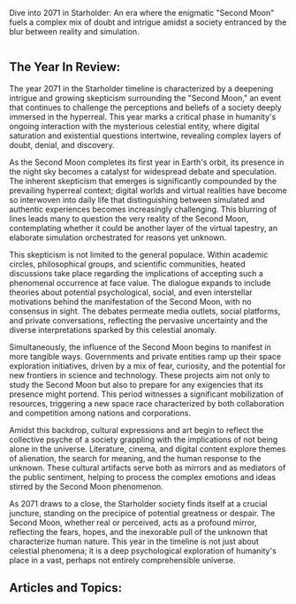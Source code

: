 Dive into 2071 in Starholder: An era where the enigmatic "Second Moon" fuels a complex mix of doubt and intrigue amidst a society entranced by the blur between reality and simulation.

<img src="https://www.blockstar.com/wp-content/uploads/2024/06/2071-marinatedhyperreal-e1718988593899.png" alt="" />

## The Year In Review:
The year 2071 in the Starholder timeline is characterized by a deepening intrigue and growing skepticism surrounding the "Second Moon," an event that continues to challenge the perceptions and beliefs of a society deeply immersed in the hyperreal. This year marks a critical phase in humanity's ongoing interaction with the mysterious celestial entity, where digital saturation and existential questions intertwine, revealing complex layers of doubt, denial, and discovery.

As the Second Moon completes its first year in Earth's orbit, its presence in the night sky becomes a catalyst for widespread debate and speculation. The inherent skepticism that emerges is significantly compounded by the prevailing hyperreal context; digital worlds and virtual realities have become so interwoven into daily life that distinguishing between simulated and authentic experiences becomes increasingly challenging. This blurring of lines leads many to question the very reality of the Second Moon, contemplating whether it could be another layer of the virtual tapestry, an elaborate simulation orchestrated for reasons yet unknown.

This skepticism is not limited to the general populace. Within academic circles, philosophical groups, and scientific communities, heated discussions take place regarding the implications of accepting such a phenomenal occurrence at face value. The dialogue expands to include theories about potential psychological, social, and even interstellar motivations behind the manifestation of the Second Moon, with no consensus in sight. The debates permeate media outlets, social platforms, and private conversations, reflecting the pervasive uncertainty and the diverse interpretations sparked by this celestial anomaly.

Simultaneously, the influence of the Second Moon begins to manifest in more tangible ways. Governments and private entities ramp up their space exploration initiatives, driven by a mix of fear, curiosity, and the potential for new frontiers in science and technology. These projects aim not only to study the Second Moon but also to prepare for any exigencies that its presence might portend. This period witnesses a significant mobilization of resources, triggering a new space race characterized by both collaboration and competition among nations and corporations.

Amidst this backdrop, cultural expressions and art begin to reflect the collective psyche of a society grappling with the implications of not being alone in the universe. Literature, cinema, and digital content explore themes of alienation, the search for meaning, and the human response to the unknown. These cultural artifacts serve both as mirrors and as mediators of the public sentiment, helping to process the complex emotions and ideas stirred by the Second Moon phenomenon.

As 2071 draws to a close, the Starholder society finds itself at a crucial juncture, standing on the precipice of potential greatness or despair. The Second Moon, whether real or perceived, acts as a profound mirror, reflecting the fears, hopes, and the inexorable pull of the unknown that characterize human nature. This year in the timeline is not just about celestial phenomena; it is a deep psychological exploration of humanity's place in a vast, perhaps not entirely comprehensible universe.

## Articles and Topics:

